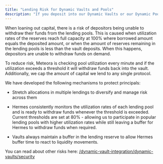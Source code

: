 ```yaml
---
title: "Lending Risk for Dynamic Vaults and Pools"
description: "If you deposit into our Dynamic Vaults or our Dynamic Pools (which compose on top of our Dynamic Vaults), your capital is being lent to different lending protocols to earn lending yield."
---
```


When loaning out capital, there is a risk of depositors being unable to withdraw their funds from the lending pools. This is caused when utilization rates of the reserves reach full capacity at 100% where borrowed amount equals the deposited amount, or when the amount of reserves remaining in the lending pools is less than the vault deposits. When this happens, depositors are unable to withdraw funds on demand.

To reduce risk, Meteora is checking pool utilization every minute and if the utilization exceeds a threshold it will withdraw funds back into the vault. Additionally, we cap the amount of capital we lend to any single protocol.

We have developed the following mechanisms to protect principals:

  * Stretch allocations in multiple lendings to diversify and manage risk across them

  * Hermes consistently monitors the utilization rates of each lending pool and is ready to withdraw funds whenever the threshold is exceeded. Current thresholds are set at 80% - allowing us to participate in popular lending pools with higher utilization rates while still leaving a buffer for Hermes to withdraw funds when required.

  * Vaults always maintain a buffer in the lending reserve to allow Hermes buffer time to react to liquidity movements.

You can read about other risks here: [/dynamic-vault-integration/dynamic-vaults/security](/dynamic-vault-integration/dynamic-vaults/security)
